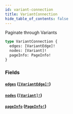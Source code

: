 ```yaml
---
id: variant-connection
title: VariantConnection
hide_table_of_contents: false
---
```



Paginate through Variants

```graphql
type VariantConnection {
  edges: [VariantEdge]!
  nodes: [Variant]!
  pageInfo: PageInfo!
}
```


### Fields

#### [`edges`](#) ([`[VariantEdge]!`](/demand/api/graphql-admin/reference/objects/variant-edge))




#### [`nodes`](#) ([`[Variant]!`](/demand/api/graphql-admin/reference/objects/variant))




#### [`pageInfo`](#) ([`PageInfo!`](/demand/api/graphql-admin/reference/objects/page-info))






